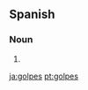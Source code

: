 ==Spanish==

===Noun===
{{infl|es|noun form|g=m|g2=p}}

# {{plural of|[[golpe]]|lang=es|nocat=1}}

[[ja:golpes]]
[[pt:golpes]]